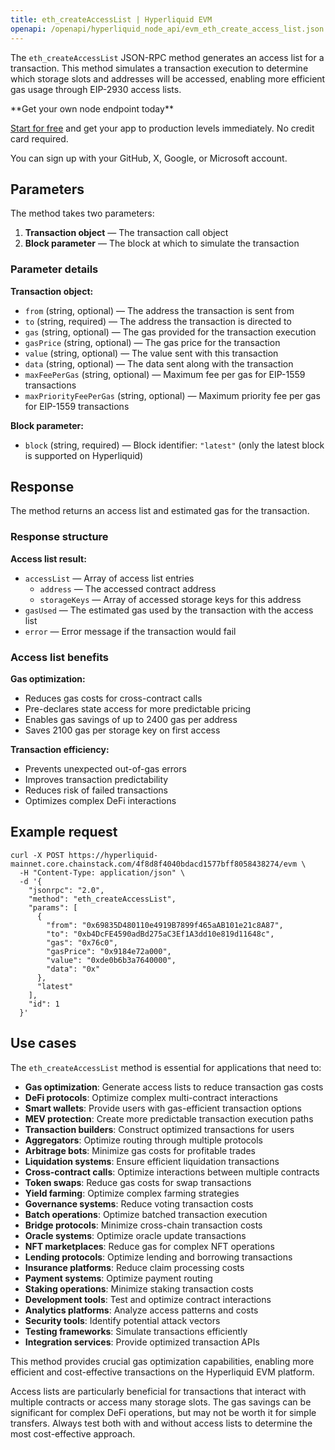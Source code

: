 ```yaml
---
title: eth_createAccessList | Hyperliquid EVM
openapi: /openapi/hyperliquid_node_api/evm_eth_create_access_list.json post /evm
---
```


The `eth_createAccessList` JSON-RPC method generates an access list for a transaction. This method simulates a transaction execution to determine which storage slots and addresses will be accessed, enabling more efficient gas usage through EIP-2930 access lists.

<Check>
**Get your own node endpoint today**

[Start for free](https://console.chainstack.com/) and get your app to production levels immediately. No credit card required.

You can sign up with your GitHub, X, Google, or Microsoft account.
</Check>

## Parameters

The method takes two parameters:

1. **Transaction object** — The transaction call object
2. **Block parameter** — The block at which to simulate the transaction

### Parameter details

**Transaction object:**
* `from` (string, optional) — The address the transaction is sent from
* `to` (string, required) — The address the transaction is directed to
* `gas` (string, optional) — The gas provided for the transaction execution
* `gasPrice` (string, optional) — The gas price for the transaction
* `value` (string, optional) — The value sent with this transaction
* `data` (string, optional) — The data sent along with the transaction
* `maxFeePerGas` (string, optional) — Maximum fee per gas for EIP-1559 transactions
* `maxPriorityFeePerGas` (string, optional) — Maximum priority fee per gas for EIP-1559 transactions

**Block parameter:**
* `block` (string, required) — Block identifier: `"latest"` (only the latest block is supported on Hyperliquid)

## Response

The method returns an access list and estimated gas for the transaction.

### Response structure

**Access list result:**
- `accessList` — Array of access list entries
  - `address` — The accessed contract address
  - `storageKeys` — Array of accessed storage keys for this address
- `gasUsed` — The estimated gas used by the transaction with the access list
- `error` — Error message if the transaction would fail

### Access list benefits

**Gas optimization:**
- Reduces gas costs for cross-contract calls
- Pre-declares state access for more predictable pricing
- Enables gas savings of up to 2400 gas per address
- Saves 2100 gas per storage key on first access

**Transaction efficiency:**
- Prevents unexpected out-of-gas errors
- Improves transaction predictability
- Reduces risk of failed transactions
- Optimizes complex DeFi interactions

## Example request

```shell Shell
curl -X POST https://hyperliquid-mainnet.core.chainstack.com/4f8d8f4040bdacd1577bff8058438274/evm \
  -H "Content-Type: application/json" \
  -d '{
    "jsonrpc": "2.0",
    "method": "eth_createAccessList",
    "params": [
      {
        "from": "0x69835D480110e4919B7899f465aAB101e21c8A87",
        "to": "0xb4DcFE4590adBd275aC3Ef1A3dd10e819d11648c",
        "gas": "0x76c0",
        "gasPrice": "0x9184e72a000",
        "value": "0xde0b6b3a7640000",
        "data": "0x"
      },
      "latest"
    ],
    "id": 1
  }'
```

## Use cases

The `eth_createAccessList` method is essential for applications that need to:

* **Gas optimization**: Generate access lists to reduce transaction gas costs
* **DeFi protocols**: Optimize complex multi-contract interactions
* **Smart wallets**: Provide users with gas-efficient transaction options
* **MEV protection**: Create more predictable transaction execution paths
* **Transaction builders**: Construct optimized transactions for users
* **Aggregators**: Optimize routing through multiple protocols
* **Arbitrage bots**: Minimize gas costs for profitable trades
* **Liquidation systems**: Ensure efficient liquidation transactions
* **Cross-contract calls**: Optimize interactions between multiple contracts
* **Token swaps**: Reduce gas costs for swap transactions
* **Yield farming**: Optimize complex farming strategies
* **Governance systems**: Reduce voting transaction costs
* **Batch operations**: Optimize batched transaction execution
* **Bridge protocols**: Minimize cross-chain transaction costs
* **Oracle systems**: Optimize oracle update transactions
* **NFT marketplaces**: Reduce gas for complex NFT operations
* **Lending protocols**: Optimize lending and borrowing transactions
* **Insurance platforms**: Reduce claim processing costs
* **Payment systems**: Optimize payment routing
* **Staking operations**: Minimize staking transaction costs
* **Development tools**: Test and optimize contract interactions
* **Analytics platforms**: Analyze access patterns and costs
* **Security tools**: Identify potential attack vectors
* **Testing frameworks**: Simulate transactions efficiently
* **Integration services**: Provide optimized transaction APIs

This method provides crucial gas optimization capabilities, enabling more efficient and cost-effective transactions on the Hyperliquid EVM platform.

<Note>
Access lists are particularly beneficial for transactions that interact with multiple contracts or access many storage slots. The gas savings can be significant for complex DeFi operations, but may not be worth it for simple transfers. Always test both with and without access lists to determine the most cost-effective approach.
</Note>
